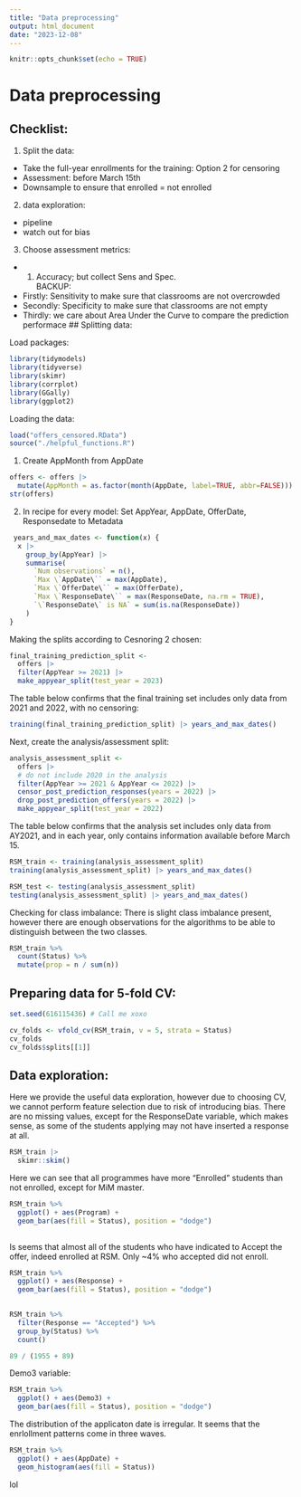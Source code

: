 ```yaml
---
title: "Data preprocessing"
output: html_document
date: "2023-12-08"
---
```


```r
knitr::opts_chunk$set(echo = TRUE)
```

# Data preprocessing 

## Checklist:

1) Split the data: 
  - Take the full-year enrollments for the training: Option 2 for censoring
  - Assessment: before March 15th 
  - Downsample to ensure that enrolled = not enrolled
2) data exploration:
  - pipeline
  - watch out for bias
3) Choose assessment metrics:
  - 1) Accuracy; but collect Sens and Spec.  
  BACKUP:
  - Firstly: Sensitivity to make sure that classrooms are not overcrowded
  - Secondly: Specificity to make sure that classrooms are not empty 
  - Thirdly: we care about Area Under the Curve to compare the prediction performace 
## Splitting data:

Load packages:
```r
library(tidymodels)
library(tidyverse)
library(skimr)
library(corrplot)
library(GGally)
library(ggplot2)
```

Loading the data:
```r
load("offers_censored.RData")
source("./helpful_functions.R")
```

1. Create AppMonth from AppDate
```r
offers <- offers |>
  mutate(AppMonth = as.factor(month(AppDate, label=TRUE, abbr=FALSE)))
str(offers)
```

2. In recipe for every model: Set AppYear, AppDate, OfferDate, Responsedate to Metadata


```r
 years_and_max_dates <- function(x) {
  x |>
    group_by(AppYear) |>
    summarise(
      `Num observations` = n(),
      `Max \`AppDate\`` = max(AppDate),
      `Max \`OfferDate\`` = max(OfferDate),
      `Max \`ResponseDate\`` = max(ResponseDate, na.rm = TRUE),
      `\`ResponseDate\` is NA` = sum(is.na(ResponseDate))
    )
}
```


Making the splits according to Cesnoring 2 chosen:

```r
final_training_prediction_split <-
  offers |>
  filter(AppYear >= 2021) |>
  make_appyear_split(test_year = 2023)


```

The table below confirms that the final training set includes only data from 2021 and 2022, with no censoring:

```r
training(final_training_prediction_split) |> years_and_max_dates()
```
Next, create the analysis/assessment split:

```r
analysis_assessment_split <-
  offers |>
  # do not include 2020 in the analysis
  filter(AppYear >= 2021 & AppYear <= 2022) |>
  censor_post_prediction_responses(years = 2022) |>
  drop_post_prediction_offers(years = 2022) |>
  make_appyear_split(test_year = 2022)

```

The table below confirms that the analysis set includes only data from AY2021, and in each year, only contains information available before March 15.

```r
RSM_train <- training(analysis_assessment_split)
training(analysis_assessment_split) |> years_and_max_dates()
```
```r
RSM_test <- testing(analysis_assessment_split)
testing(analysis_assessment_split) |> years_and_max_dates()

```
Checking for class imbalance: There is slight class imbalance present, however there are enough observations for the algorithms to be able to distinguish between the two classes. 

```r
RSM_train %>% 
  count(Status) %>% 
  mutate(prop = n / sum(n))


```


## Preparing data for 5-fold CV:

```r
set.seed(616115436) # Call me xoxo

cv_folds <- vfold_cv(RSM_train, v = 5, strata = Status)
cv_folds
cv_folds$splits[[1]]

```

## Data exploration:

Here we provide the useful data exploration, however due to choosing CV, we cannot perform feature selection due to risk of introducing bias.
There are no missing values, except for the ResponseDate variable, which makes sense, as some of the students applying may not have inserted a response at all. 

```r
RSM_train |>
  skimr::skim()

```
Here we can see that all programmes have more "Enrolled" students than not enrolled, except for MiM master. 
```r
RSM_train %>% 
  ggplot() + aes(Program) +
  geom_bar(aes(fill = Status), position = "dodge")
  
```

Is seems that almost all of the students who have indicated to Accept the offer, indeed enrolled at RSM. Only ~4% who accepted did not enroll. 
```r
RSM_train %>% 
  ggplot() + aes(Response) +
  geom_bar(aes(fill = Status), position = "dodge")
  
```

```r
RSM_train %>% 
  filter(Response == "Accepted") %>% 
  group_by(Status) %>% 
  count()

89 / (1955 + 89)
```

Demo3 variable: 
```r
RSM_train %>% 
  ggplot() + aes(Demo3) +
  geom_bar(aes(fill = Status), position = "dodge")

```

The distribution of the applicaton date is irregular. It seems that the enrlollment patterns come in three waves. 
```r
RSM_train %>% 
  ggplot() + aes(AppDate) +
  geom_histogram(aes(fill = Status)) 
```

lol

